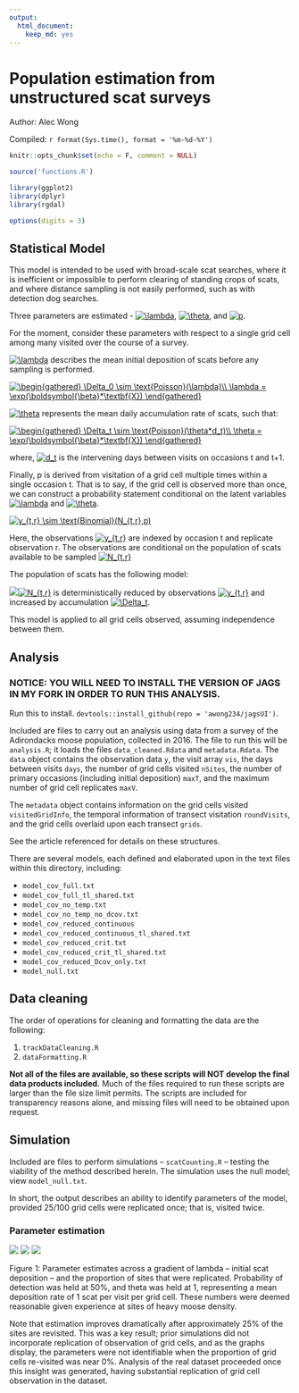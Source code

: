 ```yaml
---
output:
  html_document:
    keep_md: yes
---
```



# Population estimation from unstructured scat surveys

Author: Alec Wong

Compiled: `r format(Sys.time(), format = '%m-%d-%Y')`


```r
knitr::opts_chunk$set(echo = F, comment = NULL)

source('functions.R')

library(ggplot2)
library(dplyr)
library(rgdal)

options(digits = 3)
```

## Statistical Model

This model is intended to be used with broad-scale scat searches, where it is inefficient or impossible to perform clearing of standing crops of scats, and where distance sampling is not easily performed, such as with detection dog searches. 

Three parameters are estimated - 
<a href="https://www.codecogs.com/eqnedit.php?latex=\lambda" target="_blank"><img src="https://latex.codecogs.com/gif.latex?\lambda" title="\lambda" /></a>,
<a href="https://www.codecogs.com/eqnedit.php?latex=\theta" target="_blank"><img src="https://latex.codecogs.com/gif.latex?\theta" title="\theta" /></a>, and
<a href="https://www.codecogs.com/eqnedit.php?latex=p" target="_blank"><img src="https://latex.codecogs.com/gif.latex?p" title="p" /></a>.

For the moment, consider these parameters with respect to a single grid cell among many visited over the course of a survey.

<a href="https://www.codecogs.com/eqnedit.php?latex=\lambda" target="_blank"><img src="https://latex.codecogs.com/gif.latex?\lambda" title="\lambda" /></a> 
describes the mean initial deposition of scats before any sampling is performed.

<a href="https://www.codecogs.com/eqnedit.php?latex=\begin{gathered}&space;\Delta_0&space;\sim&space;\text{Poisson}(\lambda)\\&space;\lambda&space;=&space;\exp(\boldsymbol{\beta}*\textbf{X})&space;\end{gathered}" target="_blank"><img src="https://latex.codecogs.com/gif.latex?\begin{gathered}&space;\Delta_0&space;\sim&space;\text{Poisson}(\lambda)\\&space;\lambda&space;=&space;\exp(\boldsymbol{\beta}*\textbf{X})&space;\end{gathered}" title="\begin{gathered} \Delta_0 \sim \text{Poisson}(\lambda)\\ \lambda = \exp(\boldsymbol{\beta}*\textbf{X}) \end{gathered}" /></a>

<a href="https://www.codecogs.com/eqnedit.php?latex=\theta" target="_blank"><img src="https://latex.codecogs.com/gif.latex?\theta" title="\theta" /></a>
represents the mean daily accumulation rate of scats, such that:

<a href="https://www.codecogs.com/eqnedit.php?latex=\begin{gathered}&space;\Delta_t&space;\sim&space;\text{Poisson}(\theta*d_t)\\&space;\theta&space;=&space;\exp(\boldsymbol{\beta}*\textbf{X})&space;\end{gathered}" target="_blank"><img src="https://latex.codecogs.com/gif.latex?\begin{gathered}&space;\Delta_t&space;\sim&space;\text{Poisson}(\theta*d_t)\\&space;\theta&space;=&space;\exp(\boldsymbol{\beta}*\textbf{X})&space;\end{gathered}" title="\begin{gathered} \Delta_t \sim \text{Poisson}(\theta*d_t)\\ \theta = \exp(\boldsymbol{\beta}*\textbf{X}) \end{gathered}" /></a>

where, <a href="https://www.codecogs.com/eqnedit.php?latex=d_t" target="_blank"><img src="https://latex.codecogs.com/gif.latex?d_t" title="d_t" /></a> is the intervening days between visits on occasions t and t+1. 

Finally, p is derived from visitation of a grid cell multiple times within a single occasion t. That is to say, if the grid cell is observed more than once, we can construct a probability statement conditional on the latent variables 
<a href="https://www.codecogs.com/eqnedit.php?latex=\lambda" target="_blank"><img src="https://latex.codecogs.com/gif.latex?\lambda" title="\lambda" /></a> and 
<a href="https://www.codecogs.com/eqnedit.php?latex=\theta" target="_blank"><img src="https://latex.codecogs.com/gif.latex?\theta" title="\theta" /></a>. 

<a href="https://www.codecogs.com/eqnedit.php?latex=y_{t,r}&space;\sim&space;\text{Binomial}(N_{t,r},p)" target="_blank"><img src="https://latex.codecogs.com/gif.latex?y_{t,r}&space;\sim&space;\text{Binomial}(N_{t,r},p)" title="y_{t,r} \sim \text{Binomial}(N_{t,r},p)" /></a>

Here, the observations 
<a href="https://www.codecogs.com/eqnedit.php?latex=y_{t,r}" target="_blank"><img src="https://latex.codecogs.com/gif.latex?y_{t,r}" title="y_{t,r}" /></a> 
are indexed by occasion t and replicate observation r. The observations are conditional on the population of scats available to be sampled 
<a href="https://www.codecogs.com/eqnedit.php?latex=N_{t,r}" target="_blank"><img src="https://latex.codecogs.com/gif.latex?N_{t,r}" title="N_{t,r}" /></a>

The population of scats has the following model:

<a href="https://www.codecogs.com/eqnedit.php?latex=N_{t,r|t=1}&space;=&space;\Delta_{0}\\&space;N_{t,r|t>1,r=1}&space;=&space;N_{t-1,r_{max}}&space;-&space;y_{t-1,r_{max}}&space;&plus;&space;\Delta_{t-1}\\&space;N_{t,r|t>1,r>1}&space;=&space;N_{t,r-1}&space;-&space;y_{t,r-1}" target="_blank"><img src="https://latex.codecogs.com/gif.latex?N_{t,r|t=1}&space;=&space;\Delta_{0}\\&space;N_{t,r|t>1,r=1}&space;=&space;N_{t-1,r_{max}}&space;-&space;y_{t-1,r_{max}}&space;&plus;&space;\Delta_{t-1}\\&space;N_{t,r|t>1,r>1}&space;=&space;N_{t,r-1}&space;-&space;y_{t,r-1}" title="N_{t,r|t=1} = \Delta_{0}\\ N_{t,r|t>1,r=1} = N_{t-1,r_{max}} - y_{t-1,r_{max}} + \Delta_{t-1}\\ N_{t,r|t>1,r>1} = N_{t,r-1} - y_{t,r-1}" /></a>

where 
<a href="https://www.codecogs.com/eqnedit.php?latex=N_{t,r}" target="_blank"><img src="https://latex.codecogs.com/gif.latex?N_{t,r}" title="N_{t,r}" /></a>
is deterministically reduced by observations 
<a href="https://www.codecogs.com/eqnedit.php?latex=y_{t,r}" target="_blank"><img src="https://latex.codecogs.com/gif.latex?y_{t,r}" title="y_{t,r}" /></a> 
and increased by accumulation
<a href="https://www.codecogs.com/eqnedit.php?latex=\Delta_t" target="_blank"><img src="https://latex.codecogs.com/gif.latex?\Delta_t" title="\Delta_t" /></a>.

This model is applied to all grid cells observed, assuming independence between them.


## Analysis

### NOTICE: YOU WILL NEED TO INSTALL THE VERSION OF JAGS IN MY FORK IN ORDER TO RUN THIS ANALYSIS.

Run this to install. `devtools::install_github(repo = 'awong234/jagsUI')`.

Included are files to carry out an analysis using data from a survey of the Adirondacks moose population, collected in 2016. The file to run this will be `analysis.R`; it loads the files `data_cleaned.Rdata` and `metadata.Rdata`. The `data` object contains the observation data `y`, the visit array `vis`, the days between visits `days`, the number of grid cells visited `nSites`, the number of primary occasions (including initial deposition) `maxT`, and the maximum number of grid cell replicates `maxV`. 

The `metadata` object contains information on the grid cells visited `visitedGridInfo`, the temporal information of transect visitation `roundVisits`, and the grid cells overlaid upon each transect `grids`. 

See the article referenced for details on these structures.

There are several models, each defined and elaborated upon in the text files within this directory, including:

* `model_cov_full.txt`
* `model_cov_full_tl_shared.txt`
* `model_cov_no_temp.txt`
* `model_cov_no_temp_no_dcov.txt`
* `model_cov_reduced_continuous`
* `model_cov_reduced_continuous_tl_shared.txt`
* `model_cov_reduced_crit.txt`
* `model_cov_reduced_crit_tl_shared.txt`
* `model_cov_reduced_Dcov_only.txt`
* `model_null.txt`

## Data cleaning

The order of operations for cleaning and formatting the data are the following:

1. `trackDataCleaning.R`
1. `dataFormatting.R`

**Not all of the files are available, so these scripts will NOT develop the final data products included.** Much of the files required to run these scripts are larger than the file size limit permits. The scripts are included for transparency reasons alone, and missing files will need to be obtained upon request.

## Simulation

Included are files to perform simulations -- `scatCounting.R` -- testing the viability of the method described herein. The simulation uses the null model; view `model_null.txt`.

In short, the output describes an ability to identify parameters of the model, provided 25/100 grid cells were replicated once; that is, visited twice.

### Parameter estimation

![](https://github.com/awong234/population_from_scat_model/blob/master/images/lamplot.png)
![](https://github.com/awong234/population_from_scat_model/blob/master/images/p00.png)
![](https://github.com/awong234/population_from_scat_model/blob/master/images/thetaplot.png)

Figure 1: Parameter estimates across a gradient of lambda -- initial scat deposition -- and the proportion of sites that were replicated. Probability of detection was held at 50%, and theta was held at 1, representing a mean deposition rate of 1 scat per visit per grid cell. These numbers were deemed reasonable given experience at sites of heavy moose density.

Note that estimation improves dramatically after approximately 25% of the sites are revisited. This was a key result; prior simulations did not incorporate replication of observation of grid cells, and as the graphs display, the parameters were not identifiable when the proportion of grid cells re-visited was near 0%. Analysis of the real dataset proceeded once this insight was generated, having substantial replication of grid cell observation in the dataset.